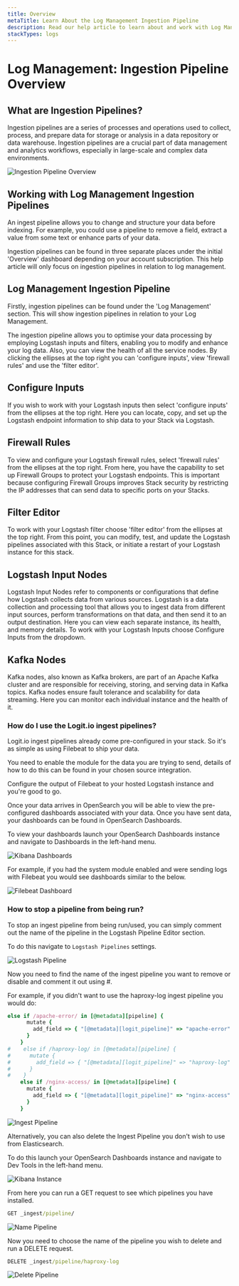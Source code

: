 ```yaml
---
title: Overview
metaTitle: Learn About the Log Management Ingestion Pipeline
description: Read our help article to learn about and work with Log Management Ingestion Pipelines on the Logit.io platform
stackTypes: logs
---
```


# Log Management: Ingestion Pipeline Overview

## What are Ingestion Pipelines?

Ingestion pipelines are a series of processes and operations used to collect, 
process, and prepare data for storage or analysis in a data repository or data 
warehouse. Ingestion pipelines are a crucial part of data management and analytics 
workflows, especially in large-scale and complex data environments.

![Ingestion Pipeline Overview](@/images/help/log-management/ingestion-pipelines/ingestion-pipeline-overview.png)

## Working with Log Management Ingestion Pipelines

An ingest pipeline allows you to change and structure your data before indexing. 
For example, you could use a pipeline to remove a field, extract a value from 
some text or enhance parts of your data.

Ingestion pipelines can be found in three separate places under the initial 'Overview' 
dashboard depending on your account subscription. This help article will only focus 
on ingestion pipelines in relation to log management.

## Log Management Ingestion Pipeline

Firstly, ingestion pipelines can be found under the 'Log Management' section. 
This will show ingestion pipelines in relation to your Log Management.

The ingestion pipeline allows you to optimise your data processing by employing 
Logstash inputs and filters, enabling you to modify and enhance your log data. 
Also, you can view the health of all the service nodes. By clicking the ellipses 
at the top right you can 'configure inputs', view 'firewall rules' and use the 'filter editor'.

## Configure Inputs

If you wish to work with your Logstash inputs then select 'configure inputs' from 
the ellipses at the top right. Here you can locate, copy, and set up the 
Logstash endpoint information to ship data to your Stack via Logstash. 

## Firewall Rules

To view and configure your Logstash firewall rules, select 'firewall rules' from 
the ellipses at the top right. From here, you have the capability to set up Firewall 
Groups to protect your Logstash endpoints. This is important because configuring 
Firewall Groups improves Stack security by restricting the IP addresses that can 
send data to specific ports on your Stacks.

## Filter Editor

To work with your Logstash filter choose 'filter editor' from the ellipses at the 
top right. From this point, you can modify, test, and update the Logstash pipelines 
associated with this Stack, or initiate a restart of your Logstash instance for this stack.

## Logstash Input Nodes

Logstash Input Nodes refer to components or configurations that define how 
Logstash collects data from various sources. Logstash is a data collection 
and processing tool that allows you to ingest data from different input sources, 
perform transformations on that data, and then send it to an output destination. 
Here you can view each separate instance, its health, and memory details. To work 
with your Logstash Inputs choose Configure Inputs from the dropdown. 

## Kafka Nodes

Kafka nodes, also known as Kafka brokers, are part of an Apache Kafka cluster and 
are responsible for receiving, storing, and serving data in Kafka topics. Kafka 
nodes ensure fault tolerance and scalability for data streaming. 
Here you can monitor each individual instance and the health of it.

### How do I use the Logit.io ingest pipelines?
Logit.io ingest pipelines already come pre-configured in your stack. So it's as simple as using Filebeat to ship your data.

You need to enable the module for the data you are trying to send, details of how to do this can be found in your chosen source integration. 

Configure the output of Filebeat to your hosted Logstash instance and you're good to go.

Once your data arrives in OpenSearch you will be able to view the pre-configured dashboards associated with your data. Once you have sent data, your dashboards can be found in OpenSearch Dashboards. 

To view your dashboards launch your OpenSearch Dashboards instance and navigate to Dashboards in the left-hand menu.

![Kibana Dashboards](@/images/help/log-management/ingestion-pipelines/kibana-dashboards.png)

For example, if you had the system module enabled and were sending logs with Filebeat you would see dashboards similar to the below.

![Filebeat Dashboard](@/images/help/log-management/ingestion-pipelines/filebeat-dashboard.png)

### How to stop a pipeline from being run?
To stop an ingest pipeline from being run/used, you can simply comment out the name of the pipeline in the Logstash Pipeline Editor section.

To do this navigate to `Logstash Pipelines` settings.

![Logstash Pipeline](@/images/help/log-management/ingestion-pipelines/logstash-pipeline.png)

Now you need to find the name of the ingest pipeline you want to remove or disable and comment it out using #.

For example, if you didn't want to use the haproxy-log ingest pipeline you would do:

```ruby
else if /apache-error/ in [@metadata][pipeline] {
      mutate {
        add_field => { "[@metadata][logit_pipeline]" => "apache-error" }
      }    
    }
#    else if /haproxy-log/ in [@metadata][pipeline] {
#      mutate {
#        add_field => { "[@metadata][logit_pipeline]" => "haproxy-log" }
#      }    
#    }
    else if /nginx-access/ in [@metadata][pipeline] {
      mutate {
        add_field => { "[@metadata][logit_pipeline]" => "nginx-access" }
      }    
    }
```

![Ingest Pipeline](@/images/help/log-management/ingestion-pipelines/ingest-pipeline.png)

Alternatively, you can also delete the Ingest Pipeline you don't wish to use from Elasticsearch.

To do this launch your OpenSearch Dashboards instance and navigate to Dev Tools in the left-hand menu.

![Kibana Instance](@/images/help/log-management/ingestion-pipelines/kibana-instance.png)

From here you can run a GET request to see which pipelines you have installed.

```cmd copy
GET _ingest/pipeline/
```

![Name Pipeline](@/images/help/log-management/ingestion-pipelines/name-pipeline.png)

Now you need to choose the name of the pipeline you wish to delete and run a DELETE request.

```cmd copy
DELETE _ingest/pipeline/haproxy-log
```

![Delete Pipeline](@/images/help/log-management/ingestion-pipelines/delete-pipeline.png)